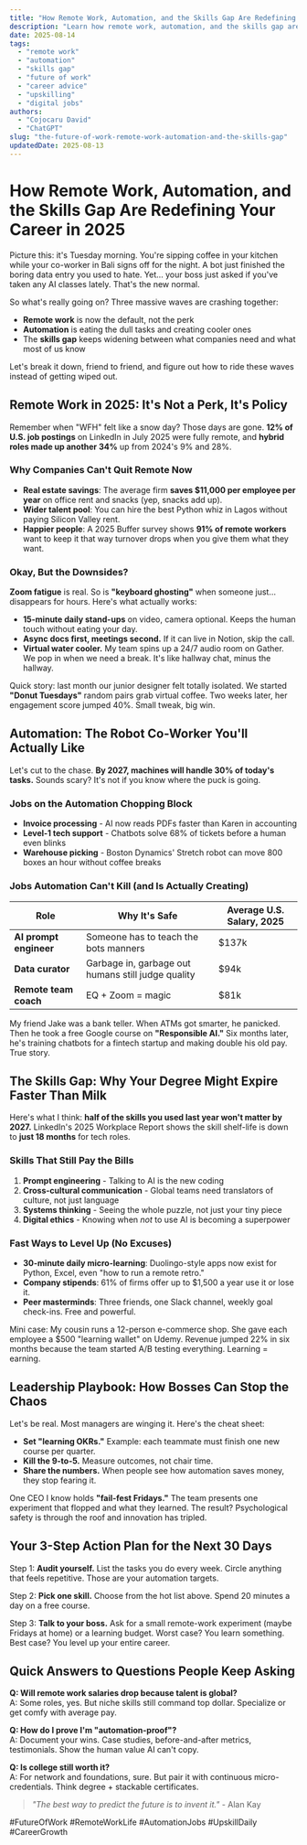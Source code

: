 ```yaml
---
title: "How Remote Work, Automation, and the Skills Gap Are Redefining Your Career in 2025"
description: "Learn how remote work, automation, and the skills gap are changing jobs in 2025. See real numbers, easy action steps, and smart tips to stay ahead."
date: 2025-08-14
tags:
  - "remote work"
  - "automation"
  - "skills gap"
  - "future of work"
  - "career advice"
  - "upskilling"
  - "digital jobs"
authors:
  - "Cojocaru David"
  - "ChatGPT"
slug: "the-future-of-work-remote-work-automation-and-the-skills-gap"
updatedDate: 2025-08-13
---
```


# How Remote Work, Automation, and the Skills Gap Are Redefining Your Career in 2025

Picture this: it's Tuesday morning. You're sipping coffee in your kitchen while your co-worker in Bali signs off for the night. A bot just finished the boring data entry you used to hate. Yet… your boss just asked if you've taken any AI classes lately. That's the new normal.

So what's really going on? Three massive waves are crashing together:

- **Remote work** is now the default, not the perk  
- **Automation** is eating the dull tasks and creating cooler ones  
- The **skills gap** keeps widening between what companies need and what most of us know  

Let's break it down, friend to friend, and figure out how to ride these waves instead of getting wiped out.

## Remote Work in 2025: It's Not a Perk, It's Policy

Remember when "WFH" felt like a snow day? Those days are gone. **12% of U.S. job postings** on LinkedIn in July 2025 were fully remote, and **hybrid roles made up another 34%** up from 2024's 9% and 28%.

### Why Companies Can't Quit Remote Now

- **Real estate savings**: The average firm **saves $11,000 per employee per year** on office rent and snacks (yep, snacks add up).
- **Wider talent pool**: You can hire the best Python whiz in Lagos without paying Silicon Valley rent.
- **Happier people**: A 2025 Buffer survey shows **91% of remote workers** want to keep it that way turnover drops when you give them what they want.

### Okay, But the Downsides?

**Zoom fatigue** is real. So is **"keyboard ghosting"** when someone just… disappears for hours. Here's what actually works:

- **15-minute daily stand-ups** on video, camera optional. Keeps the human touch without eating your day.  
- **Async docs first, meetings second.** If it can live in Notion, skip the call.  
- **Virtual water cooler.** My team spins up a 24/7 audio room on Gather. We pop in when we need a break. It's like hallway chat, minus the hallway.

Quick story: last month our junior designer felt totally isolated. We started **"Donut Tuesdays"** random pairs grab virtual coffee. Two weeks later, her engagement score jumped 40%. Small tweak, big win.

## Automation: The Robot Co-Worker You'll Actually Like

Let's cut to the chase. **By 2027, machines will handle 30% of today's tasks.** Sounds scary? It's not if you know where the puck is going.

### Jobs on the Automation Chopping Block

- **Invoice processing** - AI now reads PDFs faster than Karen in accounting  
- **Level-1 tech support** - Chatbots solve 68% of tickets before a human even blinks  
- **Warehouse picking** - Boston Dynamics' Stretch robot can move 800 boxes an hour without coffee breaks

### Jobs Automation Can't Kill (and Is Actually Creating)

| Role | Why It's Safe | Average U.S. Salary, 2025 |
|---|---|---|
| **AI prompt engineer** | Someone has to teach the bots manners | $137k |
| **Data curator** | Garbage in, garbage out humans still judge quality | $94k |
| **Remote team coach** | EQ + Zoom = magic | $81k |

My friend Jake was a bank teller. When ATMs got smarter, he panicked. Then he took a free Google course on **"Responsible AI."** Six months later, he's training chatbots for a fintech startup and making double his old pay. True story.

## The Skills Gap: Why Your Degree Might Expire Faster Than Milk

Here's what I think: **half of the skills you used last year won't matter by 2027.** LinkedIn's 2025 Workplace Report shows the skill shelf-life is down to **just 18 months** for tech roles.

### Skills That Still Pay the Bills

1. **Prompt engineering** - Talking to AI is the new coding  
2. **Cross-cultural communication** - Global teams need translators of culture, not just language  
3. **Systems thinking** - Seeing the whole puzzle, not just your tiny piece  
4. **Digital ethics** - Knowing when *not* to use AI is becoming a superpower

### Fast Ways to Level Up (No Excuses)

- **30-minute daily micro-learning**: Duolingo-style apps now exist for Python, Excel, even "how to run a remote retro."  
- **Company stipends**: 61% of firms offer up to $1,500 a year use it or lose it.  
- **Peer masterminds**: Three friends, one Slack channel, weekly goal check-ins. Free and powerful.

Mini case: My cousin runs a 12-person e-commerce shop. She gave each employee a $500 "learning wallet" on Udemy. Revenue jumped 22% in six months because the team started A/B testing everything. Learning = earning.

## Leadership Playbook: How Bosses Can Stop the Chaos

Let's be real. Most managers are winging it. Here's the cheat sheet:

- **Set "learning OKRs."** Example: each teammate must finish one new course per quarter.  
- **Kill the 9-to-5.** Measure outcomes, not chair time.  
- **Share the numbers.** When people see how automation saves money, they stop fearing it.

One CEO I know holds **"fail-fest Fridays."** The team presents one experiment that flopped and what they learned. The result? Psychological safety is through the roof and innovation has tripled.

## Your 3-Step Action Plan for the Next 30 Days

Step 1: **Audit yourself.** List the tasks you do every week. Circle anything that feels repetitive. Those are your automation targets.

Step 2: **Pick one skill.** Choose from the hot list above. Spend 20 minutes a day on a free course.

Step 3: **Talk to your boss.** Ask for a small remote-work experiment (maybe Fridays at home) or a learning budget. Worst case? You learn something. Best case? You level up your entire career.

## Quick Answers to Questions People Keep Asking

**Q: Will remote work salaries drop because talent is global?**  
A: Some roles, yes. But niche skills still command top dollar. Specialize or get comfy with average pay.

**Q: How do I prove I'm "automation-proof"?**  
A: Document your wins. Case studies, before-and-after metrics, testimonials. Show the human value AI can't copy.

**Q: Is college still worth it?**  
A: For network and foundations, sure. But pair it with continuous micro-credentials. Think degree + stackable certificates.

> _"The best way to predict the future is to invent it."_ - Alan Kay

#FutureOfWork #RemoteWorkLife #AutomationJobs #UpskillDaily #CareerGrowth